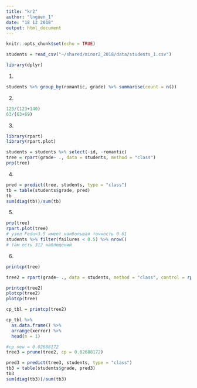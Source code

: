 ```yaml
---
title: "kr2"
author: "lnguen_1"
date: "18 12 2018"
output: html_document
---
```


```r
knitr::opts_chunk$set(echo = TRUE)
```

```r
students = read_csv("~/shared/minor2_2018/data/students_1.csv")
```
```r
library(dplyr)
```
1.
```r
students %>% group_by(romantic, grade) %>% summarise(count = n())
```
2.
```r
123/(123+140)
63/(63+69)
```
3.
```r
library(rpart)
library(rpart.plot)

students = students %>% select(-id, -romantic)
tree = rpart(grade~ ., data = students, method = "class")
prp(tree)
```
4.
```r
pred = predict(tree, students, type = "class")
tb = table(students$grade, pred)
tb
sum(diag(tb))/sum(tb)

```

5.
```r
prp(tree)
rpart.plot(tree)
# узел Fedu<3.5 имеет наибольшая точность 0.61
students %>% filter(failures < 0.5) %>% nrow()
# там есть 312 наблюдений
```

6.
```r
printcp(tree)

tree2 = rpart(grade~ ., data = students, method = "class", control = rpart.control(cp = 10^-4))

printcp(tree2)
plotcp(tree2)
plotcp(tree)
```
```r
cp_tbl = printcp(tree2)

cp_tbl %>%
  as.data.frame() %>% 
  arrange(xerror) %>% 
  head(n = 1)
```



```r
#cp new = 0.02688172
tree3 = prune(tree2, cp = 0.02688172)

pred3 = predict(tree3, students, type = "class")
tb3 = table(students$grade, pred3)
tb3
sum(diag(tb3))/sum(tb3)
```



